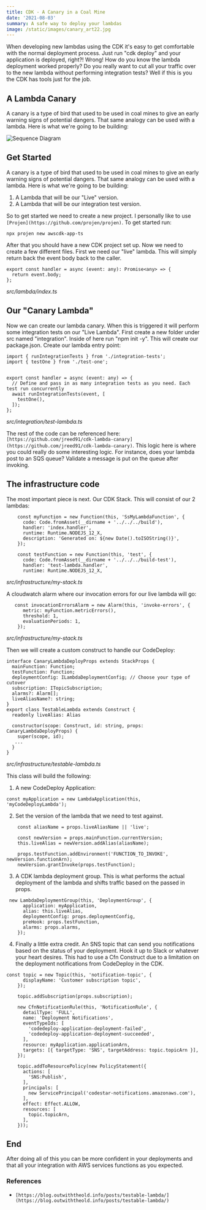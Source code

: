 ```yaml
---
title: CDK - A Canary in a Coal Mine
date: '2021-08-03'
summary: A safe way to deploy your lambdas
image: /static/images/canary_art22.jpg
---
```

When developing new lambdas using the CDK it's easy to get comfortable with the normal deployment process. Just run "cdk deploy" and your application is deployed, right?! Wrong! How do you know the lambda deployment worked properly? Do you really want to cut all your traffic over to the new lambda without performing integration tests? Well if this is you the CDK has tools just for the job.

## A Lambda Canary

A canary is a type of bird that used to be used in coal mines to give an early warning signs of potential dangers. That same analogy can be used with a lambda. Here is what we're going to be building:

![Sequence Diagram](/static/images/untitled.png)

## Get Started

A canary is a type of bird that used to be used in coal mines to give an early warning signs of potential dangers. That same analogy can be used with a lambda. Here is what we're going to be building:

1. A Lambda that will be our "Live" version.
2. A Lambda that will be our integration test version.

So to get started we need to create a new project. I personally like to use `[Projen](https://github.com/projen/projen)`. To get started run:

```
npx projen new awscdk-app-ts
```

After that you should have a new CDK project set up. Now we need to create a few different files. First we need our "live" lambda. This will simply return back the event body back to the caller.

```
export const handler = async (event: any): Promise<any> => {
  return event.body;
};
```
*src/lambda/index.ts*

## Our "Canary Lambda"

Now we can create our lambda canary. When this is triggered it will perform some integration tests on our "Live Lambda". First create a new folder under src named "integration". Inside of here run "npm init -y". This will create our package.json. Create our lambda entry point:

```
import { runIntegrationTests } from './integration-tests';
import { testOne } from './test-one';


export const handler = async (event: any) => {
  // Define and pass in as many integration tests as you need. Each test run concurrently
  await runIntegrationTests(event, [
    testOne(),
  ]);
};
```
*src/integration/test-lambda.ts*

The rest of the code can be referenced here: `[https://github.com/jreed91/cdk-lambda-canary](https://github.com/jreed91/cdk-lambda-canary)`. This logic here is where you could really do some interesting logic. For instance, does your lambda post to an SQS queue? Validate a message is put on the queue after invoking.

## The infrastructure code
The most important piece is next. Our CDK Stack. This will consist of our 2 lambdas:
```
    const myFunction = new Function(this, 'SsMyLambdaFunction', {
      code: Code.fromAsset(__dirname + '../../../build'),
      handler: 'index.handler',
      runtime: Runtime.NODEJS_12_X,
      description: 'Generated on: ${new Date().toISOString()}',
    });

    const testFunction = new Function(this, 'test', {
      code: Code.fromAsset(__dirname + '../../../build-test'),
      handler: 'test-lambda.handler',
      runtime: Runtime.NODEJS_12_X,
```
*src/infrastructure/my-stack.ts*

A cloudwatch alarm where our invocation errors for our live lambda will go:
```
   const invocationErrorsAlarm = new Alarm(this, 'invoke-errors', {
      metric: myFunction.metricErrors(),
      threshold: 1,
      evaluationPeriods: 1,
    });
```
*src/infrastructure/my-stack.ts*

Then we will create a custom construct to handle our CodeDeploy:
```
interface CanaryLambdaDeployProps extends StackProps {
  mainFunction: Function;
  testFunction: Function;
  deploymentConfig: ILambdaDeploymentConfig; // Choose your type of cutover
  subscription: ITopicSubscription;
  alarms?: Alarm[];
  liveAliasName?: string;
}
export class TestableLambda extends Construct {
  readonly liveAlias: Alias

  constructor(scope: Construct, id: string, props: CanaryLambdaDeployProps) {
    super(scope, id);
   ...
  }
}
```
*src/infrastructure/testable-lambda.ts*

This class will build the following:
1. A new CodeDeploy Application:
```
const myApplication = new LambdaApplication(this, 'myCodeDeployLambda');
```

2. Set the version of the lambda that we need to test against.
```
    const aliasName = props.liveAliasName || 'live';

    const newVersion = props.mainFunction.currentVersion;
    this.liveAlias = newVersion.addAlias(aliasName);

    props.testFunction.addEnvironment('FUNCTION_TO_INVOKE', newVersion.functionArn);
    newVersion.grantInvoke(props.testFunction);
```

3. A CDK lambda deployment group. This is what performs the actual deployment of the lambda and shifts traffic based on the passed in props.
```
 new LambdaDeploymentGroup(this, 'DeploymentGroup', {
      application: myApplication,
      alias: this.liveAlias,
      deploymentConfig: props.deploymentConfig,
      preHook: props.testFunction,
      alarms: props.alarms,
    });
```

4. Finally a little extra credit. An SNS topic that can send you notifications based on the status of your deployment. Hook it up to Slack or whatever your heart desires. This had to use a Cfn Construct due to a limitation on the deployment notifications from CodeDeploy in the CDK.

```
const topic = new Topic(this, 'notification-topic', {
      displayName: 'Customer subscription topic',
    });

    topic.addSubscription(props.subscription);

    new CfnNotificationRule(this, 'NotificationRule', {
      detailType: 'FULL',
      name: 'Deployment Notifications',
      eventTypeIds: [
        'codedeploy-application-deployment-failed',
        'codedeploy-application-deployment-succeeded',
      ],
      resource: myApplication.applicationArn,
      targets: [{ targetType: 'SNS', targetAddress: topic.topicArn }],
    });

    topic.addToResourcePolicy(new PolicyStatement({
      actions: [
        'SNS:Publish',
      ],
      principals: [
        new ServicePrincipal('codestar-notifications.amazonaws.com'),
      ],
      effect: Effect.ALLOW,
      resources: [
        topic.topicArn,
      ],
    }));
```

## End
After doing all of this you can be more confident in your deployments and that all your integration with AWS services functions as you expected.

### References

* `[https://blog.outwiththeold.info/posts/testable-lambda/](https://blog.outwiththeold.info/posts/testable-lambda/)`